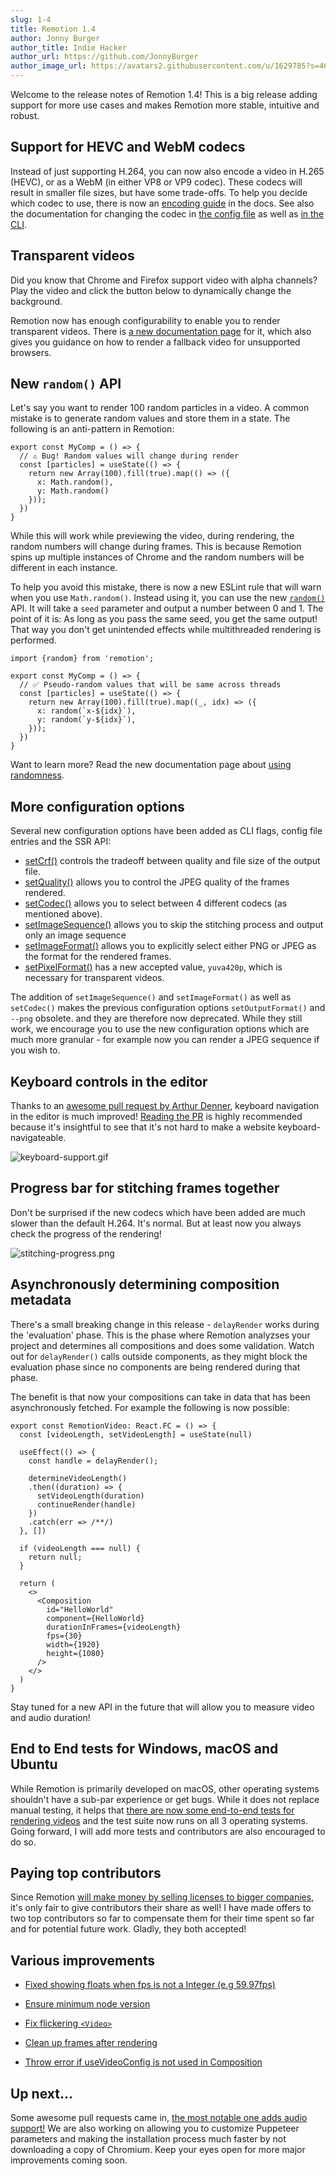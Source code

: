 ```yaml
---
slug: 1-4
title: Remotion 1.4
author: Jonny Burger
author_title: Indie Hacker
author_url: https://github.com/JonnyBurger
author_image_url: https://avatars2.githubusercontent.com/u/1629785?s=460&u=12eb94da6070d00fc924761ce06e3a428d01b7e9&v=4
---
```



Welcome to the release notes of Remotion 1.4! This is a big release adding support for more use cases and makes Remotion more stable, intuitive and robust.

## Support for HEVC and WebM codecs

Instead of just supporting H.264, you can now also encode a video in H.265 (HEVC), or as a WebM (in either VP8 or VP9 codec). These codecs will result in smaller file sizes, but have some trade-offs. To help you decide which codec to use, there is now an [encoding guide](/docs/encoding) in the docs. See also the
documentation for changing the codec in [the config file](/docs/config#setcodec)
as well as [in the CLI](/docs/cli#flags).

## Transparent videos

Did you know that Chrome and Firefox support video with alpha channels? Play the video and click the button below to dynamically change the background.

<TransparentVideoDemo />

Remotion now has enough configurability to enable you to render transparent videos. There is [a new documentation page](/docs/transparent-videos) for it, which also gives you guidance on how to render a fallback video for unsupported browsers.

## New `random()` API

Let's say you want to render 100 random particles in a video. A common mistake is to generate random values and store them in a state. The following is an anti-pattern in Remotion:

```tsx {5-6}
export const MyComp = () => {
  // ⚠️ Bug! Random values will change during render
  const [particles] = useState(() => {
    return new Array(100).fill(true).map(() => ({
      x: Math.random(),
      y: Math.random()
    }));
  })
}
```

While this will work while previewing the video, during rendering, the random numbers will change during frames. This is because Remotion spins up multiple instances of Chrome and the random numbers will be different in each instance.

To help you avoid this mistake, there is now a new ESLint rule that will warn when you use `Math.random()`. Instead using it, you can use the new [`random()`](/docs/random) API. It will take a `seed` parameter and output a number between 0 and 1. The point of it is: As long as you pass the same seed, you get the same output! That way you don't get unintended effects while multithreaded rendering is performed.

```tsx {7-8}
import {random} from 'remotion';

export const MyComp = () => {
  // ✅ Pseudo-random values that will be same across threads
  const [particles] = useState(() => {
    return new Array(100).fill(true).map((_, idx) => ({
      x: random(`x-${idx}`),
      y: random(`y-${idx}`),
    }));
  })
}
```

Want to learn more? Read the new documentation page about [using randomness](/docs/using-randomness).

## More configuration options

Several new configuration options have been added as CLI flags, config file entries and the SSR API:

- [setCrf()](/docs/encoding#controlling-quality-using-the-crf-setting) controls the tradeoff between quality and file size of the output file.
- [setQuality()](/docs/encoding#controlling-quality-using-the-crf-setting) allows you to control the JPEG quality of the frames rendered.
- [setCodec()](/docs/config#setcodec) allows you to select between 4 different codecs (as mentioned above).
- [setImageSequence()](/docs/config#setimagesequence) allows you to skip the stitching process and output only an image sequence
- [setImageFormat()](/docs/config#setimageformat) allows you to explicitly select either PNG or JPEG as the format for the rendered frames.
- [setPixelFormat()](/docs/config#setpixelformat) has a new accepted value, `yuva420p`, which is necessary for transparent videos.

The addition of `setImageSequence()` and `setImageFormat()` as well as `setCodec()` makes the previous configuration options `setOutputFormat()` and `--png` obsolete. and they are therefore now deprecated. While they still work, we encourage you to use the new configuration options which are much more granular - for example now you can render a JPEG sequence if you wish to.

## Keyboard controls in the editor

Thanks to an [awesome pull request by Arthur Denner](https://github.com/arthurdenner), keyboard navigation in the editor is much improved! [Reading the PR](https://github.com/JonnyBurger/remotion/pull/125) is highly recommended because it's insightful to see that it's not hard to make a website keyboard-navigateable.

![keyboard-support.gif](/img/keyboard-support.gif)

## Progress bar for stitching frames together

Don't be surprised if the new codecs which have been added are much slower than the default H.264. It's normal. But at least now you always check the progress of the rendering!

![stitching-progress.png](/img/stitching-progress.png)

## Asynchronously determining composition metadata

There's a small breaking change in this release - `delayRender` works during the 'evaluation' phase. This is the phase where Remotion analyzses your project and determines all compositions and does some validation. Watch out for `delayRender()` calls outside components, as they might block the evaluation phase since no components are being rendered during that phase.

The benefit is that now your compositions can take in data that has been asynchronously fetched. For example the following is now possible:

```tsx
export const RemotionVideo: React.FC = () => {
  const [videoLength, setVideoLength] = useState(null)

  useEffect(() => {
    const handle = delayRender();

    determineVideoLength()
    .then((duration) => {
      setVideoLength(duration)
      continueRender(handle)
    })
    .catch(err => /**/)
  }, [])

  if (videoLength === null) {
    return null;
  }

  return (
    <>
      <Composition
        id="HelloWorld"
        component={HelloWorld}
        durationInFrames={videoLength}
        fps={30}
        width={1920}
        height={1080}
      />
    </>
  )
}
```

Stay tuned for a new API in the future that will allow you to measure video and audio duration!

## End to End tests for Windows, macOS and Ubuntu

While Remotion is primarily developed on macOS, other operating systems shouldn't have a sub-par experience or get bugs. While it does not replace manual testing, it helps that [there are now some end-to-end tests for rendering videos](https://github.com/JonnyBurger/remotion/blob/main/tests/rendering.test.ts) and the test suite now runs on all 3 operating systems. Going forward, I will add more tests and contributors are also encouraged to do so.

## Paying top contributors

Since Remotion [will make money by selling licenses to bigger companies](https://github.com/JonnyBurger/remotion/blob/main/LICENSE.md), it's only fair to give contributors their share as well! I have made offers to two top contributors so far to compensate them for their time spent so far and for potential future work. Gladly, they both accepted!

## Various improvements

- [Fixed showing floats when fps is not a Integer (e.g 59.97fps)](https://github.com/JonnyBurger/remotion/pull/122)

- [Ensure minimum node version](https://github.com/JonnyBurger/remotion/pull/117)

- [Fix flickering `<Video>`](https://github.com/JonnyBurger/remotion/pull/118)

- [Clean up frames after rendering](https://github.com/JonnyBurger/remotion/pull/127)

- [Throw error if useVideoConfig is not used in Composition](https://github.com/JonnyBurger/remotion/pull/130)

## Up next...

Some awesome pull requests came in, [the most notable one adds audio support!](https://github.com/JonnyBurger/remotion/pull/128) We are also working on allowing you to customize Puppeteer parameters and making the installation process much faster by not downloading a copy of Chromium. Keep your eyes open for more major improvements coming soon.
